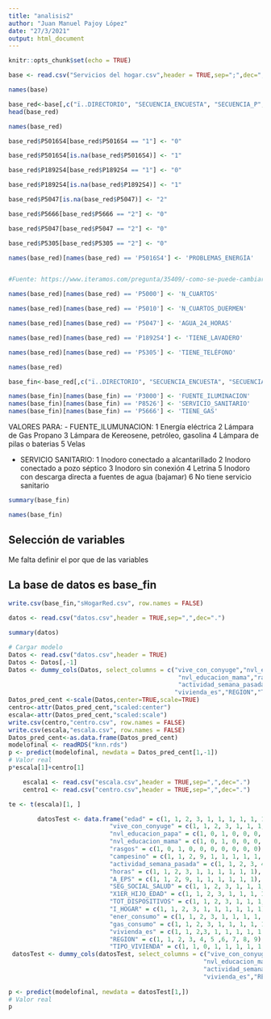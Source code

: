 ```yaml
---
title: "analisis2"
author: "Juan Manuel Pajoy López"
date: "27/3/2021"
output: html_document
---
```


```r
knitr::opts_chunk$set(echo = TRUE)
```

```r
base <- read.csv("Servicios del hogar.csv",header = TRUE,sep=";",dec=",")

```


```r
names(base)
```

```r
base_red<-base[,c("ï..DIRECTORIO", "SECUENCIA_ENCUESTA", "SECUENCIA_P", "ORDEN", "P5000","P5010","P5016S4", "P3000", "P5666", "P8526", "P1892S4", "P5047", "P8534", "P5305", "I_HOGAR", "CANT_PERSONAS_HOGAR")]
head(base_red)
```
```r
names(base_red)
```

```r
base_red$P5016S4[base_red$P5016S4 == "1"] <- "0"
```



```r

base_red$P5016S4[is.na(base_red$P5016S4)] <- "1"

```


```r
base_red$P1892S4[base_red$P1892S4 == "1"] <- "0"
```



```r

base_red$P1892S4[is.na(base_red$P1892S4)] <- "1"

```

```r
base_red$P5047[is.na(base_red$P5047)] <- "2"
```


```r
base_red$P5666[base_red$P5666 == "2"] <- "0"
```


```r
base_red$P5047[base_red$P5047 == "2"] <- "0"
```


```r
base_red$P5305[base_red$P5305 == "2"] <- "0"
```

```r

names(base_red)[names(base_red) == 'P5016S4'] <- 'PROBLEMAS_ENERGÍA'


#Fuente: https://www.iteramos.com/pregunta/35409/-como-se-puede-cambiar-el-nombre-de-una-sola-columna-en-un-cuadro-de-datos-en-r-

```

```r
names(base_red)[names(base_red) == 'P5000'] <- 'N_CUARTOS'

names(base_red)[names(base_red) == 'P5010'] <- 'N_CUARTOS_DUERMEN'

names(base_red)[names(base_red) == 'P5047'] <- 'AGUA_24_HORAS'

names(base_red)[names(base_red) == 'P1892S4'] <- 'TIENE_LAVADERO'

names(base_red)[names(base_red) == 'P5305'] <- 'TIENE_TELÉFONO'

```

```r
names(base_red)
```


```r
base_fin<-base_red[,c("ï..DIRECTORIO", "SECUENCIA_ENCUESTA", "SECUENCIA_P", "ORDEN", "N_CUARTOS","N_CUARTOS_DUERMEN","PROBLEMAS_ENERGÍA", "P3000", "P5666", "P8526", "TIENE_LAVADERO", "AGUA_24_HORAS", "TIENE_TELÉFONO", "I_HOGAR", "CANT_PERSONAS_HOGAR")]
```

```r
names(base_fin)[names(base_fin) == 'P3000'] <- 'FUENTE_ILUMINACION'
names(base_fin)[names(base_fin) == 'P8526'] <- 'SERVICIO_SANITARIO'
names(base_fin)[names(base_fin) == 'P5666'] <- 'TIENE_GAS'
```

VALORES PARA: 
- FUENTE_ILUMUNACION:
  1 Energía eléctrica
  2 Lámpara de Gas Propano
  3 Lámpara de Kereosene, petróleo, gasolina
  4 Lámpara de pilas o baterias
  5 Velas
  
- SERVICIO SANITARIO:
  1 Inodoro conectado a alcantarillado
  2 Inodoro conectado a pozo séptico
  3 Inodoro sin conexión
  4 Letrina
  5 Inodoro con descarga directa a fuentes de agua (bajamar)
  6 No tiene servicio sanitario
  

```r
summary(base_fin)
```
```r
names(base_fin)
```




## Selección de variables



Me falta definir el por que de las variables

## La base de datos es base_fin

```r
write.csv(base_fin,"sHogarRed.csv", row.names = FALSE)
```

```r

datos <- read.csv("datos.csv",header = TRUE,sep=",",dec=".")

```
```r
summary(datos)
```

```r
# Cargar modelo 
Datos <- read.csv("datos.csv",header = TRUE)
Datos <- Datos[,-1]
Datos <- dummy_cols(Datos, select_columns = c("vive_con_conyuge","nvl_educacion_papa",
                                               "nvl_educacion_mama","rasgos","campesino",
                                               "actividad_semana_pasada","A_EPS","SEG_SOCIAL_SALUD",
                                              "vivienda_es","REGION","TIPO_VIVIENDA"),remove_selected_columns  = TRUE)
Datos_pred_cent <-scale(Datos,center=TRUE,scale=TRUE)
centro<-attr(Datos_pred_cent,"scaled:center")
escala<-attr(Datos_pred_cent,"scaled:scale")
write.csv(centro,"centro.csv", row.names = FALSE)
write.csv(escala,"escala.csv", row.names = FALSE)
Datos_pred_cent<-as.data.frame(Datos_pred_cent)
modelofinal <- readRDS("knn.rds")
p <- predict(modelofinal, newdata = Datos_pred_cent[1,-1])
# Valor real 
p*escala[1]+centro[1]
```
```r
    escala1 <- read.csv("escala.csv",header = TRUE,sep=",",dec=".")
    centro1 <- read.csv("centro.csv",header = TRUE,sep=",",dec=".")
```


```r
te <- t(escala)[1, ]
```

```r
        datosTest <- data.frame("edad" = c(1, 1, 2, 3, 1, 1, 1, 1, 1, 1), 
                            "vive_con_conyuge" = c(1, 1, 2, 3, 1, 1, 1, 1, 1, 1), 
                            "nvl_educacion_papa" = c(1, 0, 1, 0, 0, 0, 0, 0, 0, 0), 
                            "nvl_educacion_mama" = c(1, 0, 1, 0, 0, 0, 0, 0, 0, 0), 
                            "rasgos" = c(1, 0, 1, 0, 0, 0, 0, 0, 0, 0), 
                            "campesino" = c(1, 1, 2, 9, 1, 1, 1, 1, 1, 1), 
                            "actividad_semana_pasada" = c(1, 1, 2, 3, 4, 5, 6, 1, 1, 1), 
                            "horas" = c(1, 1, 2, 3, 1, 1, 1, 1, 1, 1), 
                            "A_EPS" = c(1, 1, 2, 9, 1, 1, 1, 1, 1, 1), 
                            "SEG_SOCIAL_SALUD" = c(1, 1, 2, 3, 1, 1, 1, 1, 1, 1), 
                            "X1ER_HIJO_EDAD" = c(1, 1, 2, 3, 1, 1, 1, 1, 1, 1), 
                            "TOT_DISPOSITIVOS" = c(1, 1, 2, 3, 1, 1, 1, 1, 1, 1), 
                            "I_HOGAR" = c(1, 1, 2, 3, 1, 1, 1, 1, 1, 1), 
                            "ener_consumo" = c(1, 1, 2, 3, 1, 1, 1, 1, 1, 1), 
                            "gas_consumo" = c(1, 1, 2, 3, 1, 1, 1, 1, 1, 1), 
                            "vivienda_es" = c(1, 1, 2,3, 1, 1, 1, 1, 1, 1), 
                            "REGION" = c(1, 1, 2, 3, 4, 5 ,6, 7, 8, 9), 
                            "TIPO_VIVIENDA" = c(1, 1, 0, 1, 1, 1, 1, 1, 1, 1))
 datosTest <- dummy_cols(datosTest, select_columns = c("vive_con_conyuge","nvl_educacion_papa",
                                                      "nvl_educacion_mama","rasgos","campesino",
                                                      "actividad_semana_pasada","A_EPS","SEG_SOCIAL_SALUD",
                                                      "vivienda_es","REGION","TIPO_VIVIENDA"),remove_selected_columns  = TRUE)
 
p <- predict(modelofinal, newdata = datosTest[1,])
# Valor real 
p
        
```

